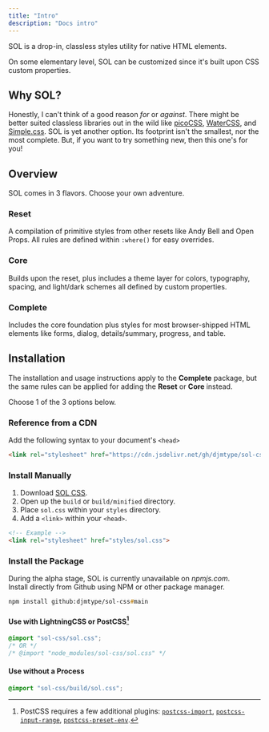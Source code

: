 ```yaml
---
title: "Intro"
description: "Docs intro"
---
```


SOL is a drop-in, classless styles utility for native HTML elements. 

On some elementary level, SOL can be customized since it's built upon CSS custom properties.

## Why SOL?

Honestly, I can't think of a good reason *for* or *against*. There might be better suited classless libraries out in the wild like [picoCSS](https://picocss.com), [WaterCSS](https://watercss.kognise.dev/), and [Simple.css](https://simplecss.org/). SOL is yet another option. Its footprint isn't the smallest, nor the most complete. But, if you want to try something new, then this one's for you! 

## Overview

SOL comes in 3 flavors. Choose your own adventure.

### Reset
A compilation of primitive styles from other resets like Andy Bell and Open Props. All rules are defined within `:where()` for easy overrides.  

### Core
Builds upon the reset, plus includes a theme layer for colors, typography, spacing, and light/dark schemes all defined by custom properties. 

### Complete
Includes the core foundation plus styles for most browser-shipped HTML elements like forms, dialog, details/summary, progress, and table.

## Installation

The installation and usage instructions apply to the **Complete** package, but the same rules can be applied for adding the **Reset** or **Core** instead. 

Choose 1 of the 3 options below.

### Reference from a CDN 

Add the following syntax to your document's `<head>` 
```html
<link rel="stylesheet" href="https://cdn.jsdelivr.net/gh/djmtype/sol-css@refs/heads/main/build/minified/sol.css">
```

### Install Manually

1. Download [SOL CSS](https://github.com/djmtype/sol-css/archive/refs/heads/main.zip).  
2. Open up the `build` or `build/minified` directory.  
3. Place `sol.css` within your `styles` directory.  
4. Add a `<link>` within your `<head>`.

```html
<!-- Example -->
<link rel="stylesheet" href="styles/sol.css">
```

### Install the Package

During the alpha stage, SOL is currently unavailable on *npmjs.com*.  
Install directly from Github using NPM or other package manager.

```zsh
npm install github:djmtype/sol-css#main
```
#### Use with LightningCSS or PostCSS[^1]

[^1]: PostCSS requires a few additional plugins: [`postcss-import`](https://www.npmjs.com/package/postcss-import), [`postcss-input-range`](https://www.npmjs.com/package/postcss-input-range), [`postcss-preset-env`](https://www.npmjs.com/package/postcss-preset-env).

```css
@import "sol-css/sol.css";
/* OR */
/* @import "node_modules/sol-css/sol.css" */
```

#### Use without a Process

```css
@import "sol-css/build/sol.css";
```  

